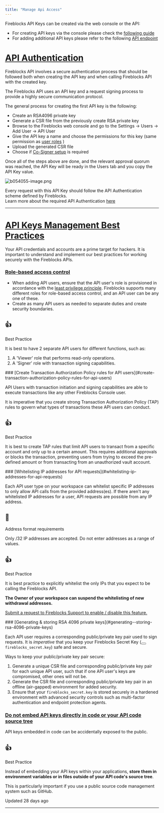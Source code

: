 ```yaml
---
title: "Manage Api Access"
---
```


Fireblocks API Keys can be created via the web console or the API:

*   For creating API keys via the console please check the [following guide](https://support.fireblocks.io/hc/en-us/articles/4407823826194-Adding-new-API-users)
*   For adding additional API keys please refer to the following [API endpoint](/reference/createapiuser)

  
# [API Authentication](#api-authentication)

Fireblocks API involves a secure authentication process that should be followed both when creating the API key and when calling Fireblocks API with the created key.

The Fireblocks API uses an API key and a request signing process to provide a highly secure communication protocol.

The general process for creating the first API key is the following:

*   Create an RSA4096 private key
*   Generate a CSR file from the previously create RSA private key
*   Browse to the Fireblocks web console and go to the Settings -> Users -> Add User -> API User
*   Give the API key a name and choose the permissions for this key (same permission as [user roles](/docs/manage-users) )
*   Upload the generated CSR file
*   Choose if [Co-Signer setup](/docs/deploy-api-co-signer) is required

Once all of the steps above are done, and the relevant approval quorum was reached, the API Key will be ready in the Users tab and you copy the API Key value.

![](https://files.readme.io/ec6254d-b054055-image.png "b054055-image.png")

  

Every request with this API Key should follow the API Authentication scheme defined by Fireblocks.  
Learn more about the required API Authentication [here](/reference/signing-a-request-jwt-structure)

  

* * *

  
# [API Keys Management Best Practices](#api-keys-management-best-practices)

Your API credentials and accounts are a prime target for hackers. It is important to understand and implement our best practices for working securely with the Fireblocks APIs.

### [Role-based access control](#role-based-access-control)

*   When adding API users, ensure that the API user's role is provisioned in accordance with the [least privilege principle](https://www.cisa.gov/uscert/bsi/articles/knowledge/principles/least-privilege). Fireblocks supports many different roles for role-based access control, and an API user can be any one of these.
*   Create as many API users as needed to separate duties and create security boundaries.

<Tip>

## 👍

Best Practice

It is best to have 2 separate API users for different functions, such as:

1.  A 'Viewer' role that performs read-only operations.
2.  A 'Signer' role with transaction signing capabilities.

</Tip>
### [Create Transaction Authorization Policy rules for API users](#create-transaction-authorization-policy-rules-for-api-users)

API Users with transaction initiation and signing capabilities are able to execute transactions like any other Fireblocks Console user.

It is imperative that you create strong Transaction Authorization Policy (TAP) rules to govern what types of transactions these API users can conduct.

<Tip>

## 👍

Best Practice

It is best to create TAP rules that limit API users to transact from a specific account and only up to a certain amount. This requires additional approvals or blocks the transaction, preventing users from trying to exceed the pre-defined amount or from transacting from an unauthorized vault account.

</Tip>
### [Whitelisting IP addresses for API requests](#whitelisting-ip-addresses-for-api-requests)

Each API user type on your workspace can whitelist specific IP addresses to only allow API calls from the provided address(es). If there aren't any whitelisted IP addresses for a user, API requests are possible from any IP address.

<Warning>

## 🚧

Address format requirements

Only /32 IP addresses are accepted. Do not enter addresses as a range of values.

</Warning>
<Tip>

## 👍

Best Practice

It is best practice to explicitly whitelist the only IPs that you expect to be calling the Fireblocks API.

**The Owner of your workspace can suspend the whitelisting of new withdrawal addresses.**

[Submit a request to Fireblocks Support to enable / disable this feature.](https://support.fireblocks.io/hc/en-us/requests/new)

</Tip>
### [Generating & storing RSA 4096 private keys](#generating--storing-rsa-4096-private-keys)

Each API user requires a corresponding public/private key pair used to sign requests. It is <em>imperative</em> that you keep your <span class="GlossaryItem-trigger">Fireblocks Secret Key</span> (<button aria-label="Copy Code" class="rdmd-code-copy fa"></button><code class="rdmd-code lang- theme-light" data-lang="" name="" tabindex="0">fireblocks_secret.key</code>) safe and secure.

Ways to keep your public/private key pair secure:

1.  Generate a unique CSR file and corresponding public/private key pair for each unique API user, such that if one API user's keys are compromised, other ones will not be.
2.  Generate the CSR file and corresponding public/private key pair in an offline (air-gapped) environment for added security.
3.  Ensure that your `fireblocks_secret.key` is stored securely in a hardened environment with advanced security controls such as multi-factor authentication and endpoint protection agents.

### [Do not embed API keys directly in code or your API code source tree](#do-not-embed-api-keys-directly-in-code-or-your-api-code-source-tree)

API keys embedded in code can be accidentally exposed to the public.

<Tip>

## 👍

Best Practice

Instead of embedding your API keys within your applications, **store them in environment variables or in files outside of your API code's source tree**.

This is particularly important if you use a public source code management system such as GitHub.

</Tip>

Updated 28 days ago

* * *